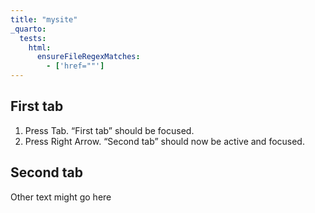 ```yaml
---
title: "mysite"
_quarto:
  tests:
    html:
      ensureFileRegexMatches:
        - ['href=""']
---
```


::: {.panel-tabset}

## First tab

1. Press Tab. "First tab" should be focused.
2. Press Right Arrow. "Second tab" should now be active and focused.

## Second tab

Other text might go here

:::
